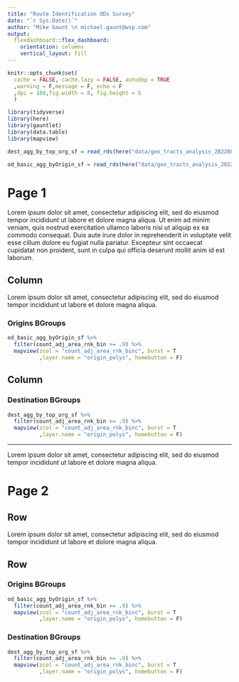 ```yaml
---
title: "Route Identification ODs Survey"
date: "`r Sys.Date()`"
author: "Mike Gaunt \n michael.gaunt@wsp.com"
output: 
  flexdashboard::flex_dashboard:
    orientation: columns
    vertical_layout: fill
---
```


```r
knitr::opts_chunk$set(
  cache = FALSE, cache.lazy = FALSE, autodep = TRUE
  ,warning = F,message = F, echo = F
  ,dpi = 180,fig.width = 8, fig.height = 5
  )
```

<!--#general comments===========================================================
#~~~~~~~~~~~~~~~~~~~~~~~~~~~~~~~~~~~~~~~~~~~~~~~~~~~~~~~~~~~~~~~~~~~~~~~~~~~~~~~
#
# This is [[insert description here - what it does/solve]]
#
# By: mike gaunt, michael.gaunt@wsp.com
#
# README: [[insert brief readme here]]
#-------- [[insert brief readme here]]
#
# *please use 80 character margins
# *please go to https://pkgs.rstudio.com/flexdashboard/articles/layouts.html
# to explore the different layouts available for the flexdashboard framework
#
#~~~~~~~~~~~~~~~~~~~~~~~~~~~~~~~~~~~~~~~~~~~~~~~~~~~~~~~~~~~~~~~~~~~~~~~~~~~ -->

<!--#library set-up=============================================================
#~~~~~~~~~~~~~~~~~~~~~~~~~~~~~~~~~~~~~~~~~~~~~~~~~~~~~~~~~~~~~~~~~~~~~~~~~~~~~~~
#content in this section should be removed if in production - ok for dev -->
```r
library(tidyverse)
library(here)
library(gauntlet)
library(data.table)
library(mapview)
```

<!--#source helpers/utilities===================================================
#~~~~~~~~~~~~~~~~~~~~~~~~~~~~~~~~~~~~~~~~~~~~~~~~~~~~~~~~~~~~~~~~~~~~~~~~~~~~~~~
#content in this section should be removed if in production - ok for dev -->

<!--#source data================================================================
#~~~~~~~~~~~~~~~~~~~~~~~~~~~~~~~~~~~~~~~~~~~~~~~~~~~~~~~~~~~~~~~~~~~~~~~~~~~~~~~
#content in this section should be removed if in production - ok for dev 
#area to upload data with and to perform initial munging
#please add test data here so that others may use/unit test these scripts -->
```r
dest_agg_by_top_org_sf = read_rds(here("data/geo_tracts_analysis_20220810/org_agg_by_top_dest_sf.rds"))

od_basic_agg_byOrigin_sf = read_rds(here("data/geo_tracts_analysis_20220810/od_basic_agg_byDest_sf.rds"))
```

<!--#SECTION NAME===============================================================
#use this header to make demarcations/section in code [delete this line]
#short description -->

Page 1
=====================================

Lorem ipsum dolor sit amet, consectetur adipiscing elit, sed do eiusmod tempor incididunt ut labore et dolore magna aliqua. Ut enim ad minim veniam, quis nostrud exercitation ullamco laboris nisi ut aliquip ex ea commodo consequat. Duis aute irure dolor in reprehenderit in voluptate velit esse cillum dolore eu fugiat nulla pariatur. Excepteur sint occaecat cupidatat non proident, sunt in culpa qui officia deserunt mollit anim id est laborum.

Column 
-------------------------------------

Lorem ipsum dolor sit amet, consectetur adipiscing elit, sed do eiusmod tempor incididunt ut labore et dolore magna aliqua. 
    
### Origins BGroups
    
```r
od_basic_agg_byOrigin_sf %>%  
  filter(count_adj_area_rnk_bin >= .9) %>% 
  mapview(zcol = "count_adj_area_rnk_binc", burst = T
          ,layer.name = "origin_polys", homebutton = F)
```

Column 
-------------------------------------

### Destination BGroups
    
```r
dest_agg_by_top_org_sf %>%  
  filter(count_adj_area_rnk_bin >= .9) %>% 
  mapview(zcol = "count_adj_area_rnk_binc", burst = T
          ,layer.name = "origin_polys", homebutton = F)
``` 

*** 
Lorem ipsum dolor sit amet, consectetur adipiscing elit, sed do eiusmod tempor incididunt ut labore et dolore magna aliqua. 


Page 2 {data-orientation=rows}
=====================================  
   
Row 
-------------------------------------
Lorem ipsum dolor sit amet, consectetur adipiscing elit, sed do eiusmod tempor incididunt ut labore et dolore magna aliqua. 

Row 
-------------------------------------

<!-- Column  -->
<!-- ------------------------------------- -->
    
### Origins BGroups
    
```r
od_basic_agg_byOrigin_sf %>%  
  filter(count_adj_area_rnk_bin >= .9) %>% 
  mapview(zcol = "count_adj_area_rnk_binc", burst = T
          ,layer.name = "origin_polys", homebutton = F)
```

<!-- Column  -->
<!-- ------------------------------------- -->

### Destination BGroups
    
```r
dest_agg_by_top_org_sf %>%  
  filter(count_adj_area_rnk_bin >= .9) %>% 
  mapview(zcol = "count_adj_area_rnk_binc", burst = T
          ,layer.name = "origin_polys", homebutton = F)
``` 

<!-- ### Tab {.tabset} -->

<!-- #### Origins -->

<!-- ```{r} -->

<!-- ``` -->

<!-- #### Destinations -->

<!-- ```{r} -->

<!-- ``` -->

<!-- ### {-} -->



<!--end-->






